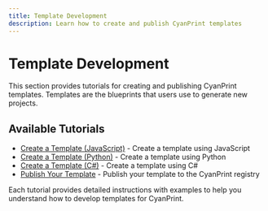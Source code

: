```yaml
---
title: Template Development
description: Learn how to create and publish CyanPrint templates
---
```


# Template Development

This section provides tutorials for creating and publishing CyanPrint templates. Templates are the blueprints that users use to generate new projects.

## Available Tutorials

- [Create a Template (JavaScript)](/docs/developer/tutorial/template/javascript) - Create a template using JavaScript
- [Create a Template (Python)](/docs/developer/tutorial/template/python) - Create a template using Python
- [Create a Template (C#)](/docs/developer/tutorial/template/csharp) - Create a template using C#
- [Publish Your Template](/docs/developer/tutorial/template/publish) - Publish your template to the CyanPrint registry

Each tutorial provides detailed instructions with examples to help you understand how to develop templates for CyanPrint.

